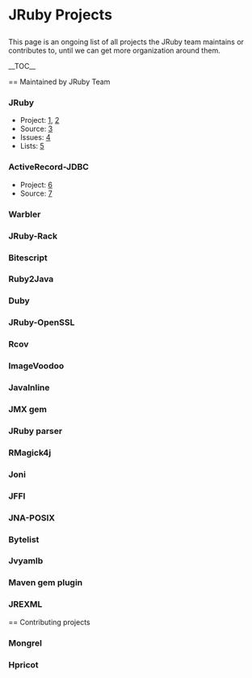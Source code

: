 <h1>JRuby Projects</h1>

This page is an ongoing list of all projects the JRuby team maintains or contributes to, until we can get more organization around them.

__TOC__

== Maintained by JRuby Team

=== JRuby ===

* Project: [http://jruby.org], [http://jruby.kenai.com]
* Source: [http://jruby.kenai.com/sources]
* Issues: [http://jira.codehaus.org/browse/JRUBY]
* Lists: [http://xircles.codehaus.org/projects/jruby/lists]

=== ActiveRecord-JDBC ===

* Project: [http://activerecord-jdbc.kenai.com]
* Source: [http://activerecord-jdbc.kenai.com/sources]

=== Warbler ===

=== JRuby-Rack ===

=== Bitescript ===

=== Ruby2Java ===

=== Duby ===

=== JRuby-OpenSSL ===

=== Rcov ===

=== ImageVoodoo ===

=== JavaInline ===

=== JMX gem ===

=== JRuby parser ===

=== RMagick4j ===

=== Joni ===

=== JFFI ===

=== JNA-POSIX ===

=== Bytelist ===

=== Jvyamlb ===

=== Maven gem plugin ===

=== JREXML ===

== Contributing projects

=== Mongrel ===

=== Hpricot ===

